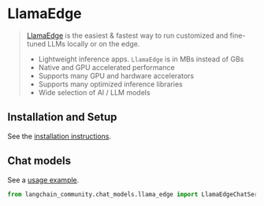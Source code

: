 # LlamaEdge

>[LlamaEdge](https://llamaedge.com/docs/intro/) is the easiest & fastest way to run customized
> and fine-tuned LLMs locally or on the edge.
>
>* Lightweight inference apps. `LlamaEdge` is in MBs instead of GBs
>* Native and GPU accelerated performance
>* Supports many GPU and hardware accelerators
>* Supports many optimized inference libraries
>* Wide selection of AI / LLM models



## Installation and Setup

See the [installation instructions](https://llamaedge.com/docs/user-guide/quick-start-command).

## Chat models

See a [usage example](/docs/integrations/chat/llama_edge).

```python
from langchain_community.chat_models.llama_edge import LlamaEdgeChatService
```
